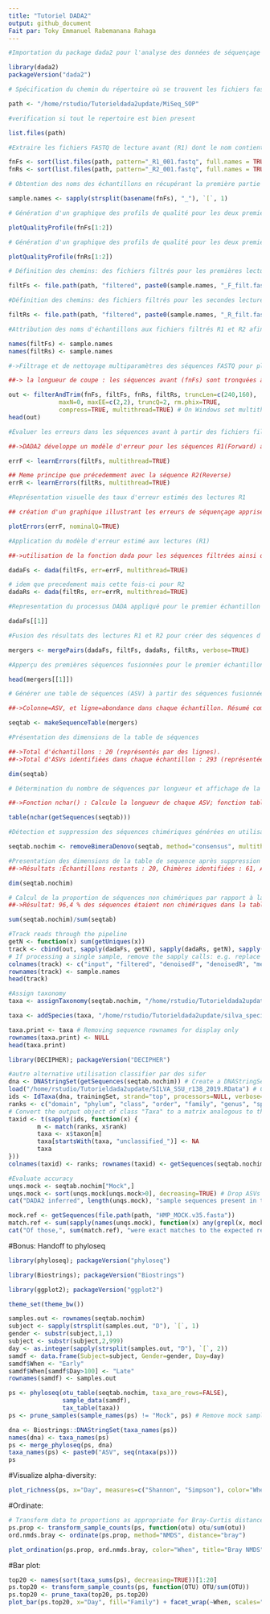 ```yaml
---
title: "Tutoriel DADA2"
output: github_document
Fait par: Toky Emmanuel Rabemanana Rahaga
---
```


```r

#Importation du package dada2 pour l'analyse des données de séquençage

library(dada2)
packageVersion("dada2")
```

```r

# Spécification du chemin du répertoire où se trouvent les fichiers fastq

path <- "/home/rstudio/Tutorieldada2update/MiSeq_SOP"

#verification si tout le repertoire est bien present

list.files(path)
```


```r

#Extraire les fichiers FASTQ de lecture avant (R1) dont le nom contient _R1_001.fastq" puis pareil avec R2

fnFs <- sort(list.files(path, pattern="_R1_001.fastq", full.names = TRUE))
fnRs <- sort(list.files(path, pattern="_R2_001.fastq", full.names = TRUE))

# Obtention des noms des échantillons en récupérant la première partie du nom de fichier, en les séparant par le caractère '_'

sample.names <- sapply(strsplit(basename(fnFs), "_"), `[`, 1)
```
```r

# Génération d'un graphique des profils de qualité pour les deux premiers fichiers R1

plotQualityProfile(fnFs[1:2])
```
```r

# Génération d'un graphique des profils de qualité pour les deux premiers fichiers R2

plotQualityProfile(fnRs[1:2])
```
```r
# Définition des chemins: des fichiers filtrés pour les premières lectures (R1) en les nommant avec "_F_filt.fastq.gz".

filtFs <- file.path(path, "filtered", paste0(sample.names, "_F_filt.fastq.gz"))

#Définition des chemins: des fichiers filtrés pour les secondes lectures (R2) en les nommant avec "_R_filt.fastq.gz"

filtRs <- file.path(path, "filtered", paste0(sample.names, "_R_filt.fastq.gz"))

#Attribution des noms d'échantillons aux fichiers filtrés R1 et R2 afin de faciliter le suivi.

names(filtFs) <- sample.names
names(filtRs) <- sample.names
```

```r

#->Filtrage et de nettoyage multiparamètres des séquences FASTQ pour plusieurs échantillons 

##-> la longueur de coupe : les séquences avant (fnFs) sont tronquées à 240 bases, tandis que les séquences arrière (fnRs) le sont à 160 bases. De plus, le seuil d'erreur maximal est fixé à maxEE=(2,2), ce qui signifie que les séquences avec plus de 2 erreurs cumulées seront éliminées. Si une séquence contient une base N, elle sera également rejetée (maxN=0). Les bases avec un score de qualité inférieur à 2 (truncQ=2) seront coupées ou supprimées. Les séquences de phix seront retirées (rm.phix=true), et les fichiers filtrés seront compressés au format gzip (compress=True). Enfin, la variable out stocke le résultat de la fonction filterAndTrim(), qui fournit un tableau avec des informations sur le nombre de séquences avant et après le filtrage

out <- filterAndTrim(fnFs, filtFs, fnRs, filtRs, truncLen=c(240,160),
              maxN=0, maxEE=c(2,2), truncQ=2, rm.phix=TRUE,
              compress=TRUE, multithread=TRUE) # On Windows set multithread=FALSE
head(out)
```
```r
#Évaluer les erreurs dans les séquences avant à partir des fichiers filtrés

##->DADA2 développe un modèle d'erreur pour les séquences R1(Forward) afin de corriger les erreurs de séquençage. Pour ce faire, elle s'appuie sur les séquences filtrées (contenues dans filtFs) pour estimer les erreurs typiques de séquençage, telles que les substitutions, les insertions, etc. errF est l'objet qui contient le modèle d'erreur appris pour les séquences R1

errF <- learnErrors(filtFs, multithread=TRUE)
```
```r
## Meme principe que précedemment avec la séquence R2(Reverse)
errR <- learnErrors(filtRs, multithread=TRUE)
```
```r
#Représentation visuelle des taux d'erreur estimés des lectures R1

## création d'un graphique illustrant les erreurs de séquençage apprises dans les séquences avant (errF). Ce graphique permet de visualiser le taux d'erreur en fonction des scores de qualité (Phred) et d’évaluer la qualité globale de vos données de séquençage. Avec nominalQ=TRUE, cela signifie que les scores de qualité (Q-scores) sur l'axe des ordonnées du graphique seront présentés avec leurs valeurs nominales, c'est-à-dire en Phred

plotErrors(errF, nominalQ=TRUE)
```
```r
#Application du modèle d'erreur estimé aux lectures (R1)

##->utilisation de la fonction dada pour les séquences filtrées ainsi que le modèle d'erreur estimé, et pour appliquer une approche fondée sur le maximum de vraisemblance afin d'identifier les variantes de séquences précises, appelées ASVs (Amplicon Sequence Variants). Les résultats montrent que pour l'échantillon 1, nous avons 7113 lectures (fragments d'ADN séquencés après le filtrage), dont 1979 sont des séquences uniques

dadaFs <- dada(filtFs, err=errF, multithread=TRUE)
```
```r
# idem que precedement mais cette fois-ci pour R2
dadaRs <- dada(filtRs, err=errR, multithread=TRUE)
```
```r

#Representation du processus DADA appliqué pour le premier échantillon

dadaFs[[1]]
```
```r

#Fusion des résultats des lectures R1 et R2 pour créer des séquences d'amplicon assemblées 

mergers <- mergePairs(dadaFs, filtFs, dadaRs, filtRs, verbose=TRUE)

#Apperçu des premières séquences fusionnées pour le premier échantillon dans l'objet mergers

head(mergers[[1]])
```
```r
# Générer une table de séquences (ASV) à partir des séquences fusionnées

##->Colonne=ASV, et ligne=abondance dans chaque échantillon. Résumé complet des ASVs détectées et de leur abondance dans tes échantillons.

seqtab <- makeSequenceTable(mergers)

#Présentation des dimensions de la table de séquences

##->Total d'échantillons : 20 (représentés par des lignes).
##->Total d'ASVs identifiées dans chaque échantillon : 293 (représentées par des colonnes

dim(seqtab)
```
```r
# Détermination du nombre de séquences par longueur et affichage de la distribution

##->Fonction nchar() : Calcule la longueur de chaque ASV; fonction table() : Compte le nombre d'ASVs ayant une longueur spécifique.Interprétation des résultats : 88 ASVs ont une longueur de 252 bases.

table(nchar(getSequences(seqtab)))
```
```r
#Détection et suppression des séquences chimériques générées en utilisant une méthode de consensus

seqtab.nochim <- removeBimeraDenovo(seqtab, method="consensus", multithread=TRUE, verbose=TRUE)

#Presentation des dimensions de la table de sequence après suppression des séquences chimériques
##->Résultats :Échantillons restants : 20, Chimères identifiées : 61, ASVs restantes : 232

dim(seqtab.nochim)
```
```r
# Calcul de la proportion de séquences non chimériques par rapport à la table de séquences initiales
##->Résultat: 96,4 % des séquences étaient non chimériques dans la table initiale et ont été conservées dans la table seqtab.nochim après la suppression des chimères

sum(seqtab.nochim)/sum(seqtab)
```
```r
#Track reads through the pipeline
getN <- function(x) sum(getUniques(x))
track <- cbind(out, sapply(dadaFs, getN), sapply(dadaRs, getN), sapply(mergers, getN), rowSums(seqtab.nochim))
# If processing a single sample, remove the sapply calls: e.g. replace sapply(dadaFs, getN) with getN(dadaFs)
colnames(track) <- c("input", "filtered", "denoisedF", "denoisedR", "merged", "nonchim")
rownames(track) <- sample.names
head(track)
```
```r
#Assign taxonomy
taxa <- assignTaxonomy(seqtab.nochim, "/home/rstudio/Tutorieldada2update/silva_nr_v132_train_set.fa.gz", multithread=TRUE)
```
```r
taxa <- addSpecies(taxa, "/home/rstudio/Tutorieldada2update/silva_species_assignment_v132.fa.gz")
```
```r
taxa.print <- taxa # Removing sequence rownames for display only
rownames(taxa.print) <- NULL
head(taxa.print)
```
```r
library(DECIPHER); packageVersion("DECIPHER")
```
```r
#autre alternative utilisation classifier par des sifer
dna <- DNAStringSet(getSequences(seqtab.nochim)) # Create a DNAStringSet from the ASVs
load("/home/rstudio/Tutorieldada2update/SILVA_SSU_r138_2019.RData") # CHANGE TO THE PATH OF YOUR TRAINING SET
ids <- IdTaxa(dna, trainingSet, strand="top", processors=NULL, verbose=FALSE) # use all processors
ranks <- c("domain", "phylum", "class", "order", "family", "genus", "species") # ranks of interest
# Convert the output object of class "Taxa" to a matrix analogous to the output from assignTaxonomy
taxid <- t(sapply(ids, function(x) {
        m <- match(ranks, x$rank)
        taxa <- x$taxon[m]
        taxa[startsWith(taxa, "unclassified_")] <- NA
        taxa
}))
colnames(taxid) <- ranks; rownames(taxid) <- getSequences(seqtab.nochim)
```
```r
#Evaluate accuracy
unqs.mock <- seqtab.nochim["Mock",]
unqs.mock <- sort(unqs.mock[unqs.mock>0], decreasing=TRUE) # Drop ASVs absent in the Mock
cat("DADA2 inferred", length(unqs.mock), "sample sequences present in the Mock community.\n")
```

```r
mock.ref <- getSequences(file.path(path, "HMP_MOCK.v35.fasta"))
match.ref <- sum(sapply(names(unqs.mock), function(x) any(grepl(x, mock.ref))))
cat("Of those,", sum(match.ref), "were exact matches to the expected reference sequences.\n")
```
#Bonus: Handoff to phyloseq
```r
library(phyloseq); packageVersion("phyloseq")
```
```r
library(Biostrings); packageVersion("Biostrings")
```
```r
library(ggplot2); packageVersion("ggplot2")
```
```r
theme_set(theme_bw())
```
```r
samples.out <- rownames(seqtab.nochim)
subject <- sapply(strsplit(samples.out, "D"), `[`, 1)
gender <- substr(subject,1,1)
subject <- substr(subject,2,999)
day <- as.integer(sapply(strsplit(samples.out, "D"), `[`, 2))
samdf <- data.frame(Subject=subject, Gender=gender, Day=day)
samdf$When <- "Early"
samdf$When[samdf$Day>100] <- "Late"
rownames(samdf) <- samples.out
```
```r
ps <- phyloseq(otu_table(seqtab.nochim, taxa_are_rows=FALSE), 
               sample_data(samdf), 
               tax_table(taxa))
ps <- prune_samples(sample_names(ps) != "Mock", ps) # Remove mock sample
```
```r
dna <- Biostrings::DNAStringSet(taxa_names(ps))
names(dna) <- taxa_names(ps)
ps <- merge_phyloseq(ps, dna)
taxa_names(ps) <- paste0("ASV", seq(ntaxa(ps)))
ps
```
#Visualize alpha-diversity:
```r
plot_richness(ps, x="Day", measures=c("Shannon", "Simpson"), color="When")
```
#Ordinate:
```r
# Transform data to proportions as appropriate for Bray-Curtis distances
ps.prop <- transform_sample_counts(ps, function(otu) otu/sum(otu))
ord.nmds.bray <- ordinate(ps.prop, method="NMDS", distance="bray")
```
```r
plot_ordination(ps.prop, ord.nmds.bray, color="When", title="Bray NMDS")
```
#Bar plot:
```r
top20 <- names(sort(taxa_sums(ps), decreasing=TRUE))[1:20]
ps.top20 <- transform_sample_counts(ps, function(OTU) OTU/sum(OTU))
ps.top20 <- prune_taxa(top20, ps.top20)
plot_bar(ps.top20, x="Day", fill="Family") + facet_wrap(~When, scales="free_x")
```








